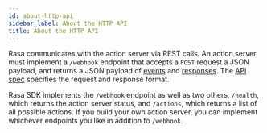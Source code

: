 ```yaml
---
id: about-http-api
sidebar_label: About the HTTP API
title: About the HTTP API
---
```


Rasa communicates with the action server via REST calls. An action server
must implement a `/webhook` endpoint that accepts a `POST` request a JSON payload,
and returns a JSON payload of [events](events.mdx) and [responses](actions.mdx#responses).
The [API spec](api-spec.mdx) specifies the request and response format.

Rasa SDK implements the `/webhook` endpoint as well as two others, `/health`,
which returns the action server status, and `/actions`, which returns a list 
of all possible actions. 
If you build your own action server, you can implement whichever endpoints you like
in addition to `/webhook`.
